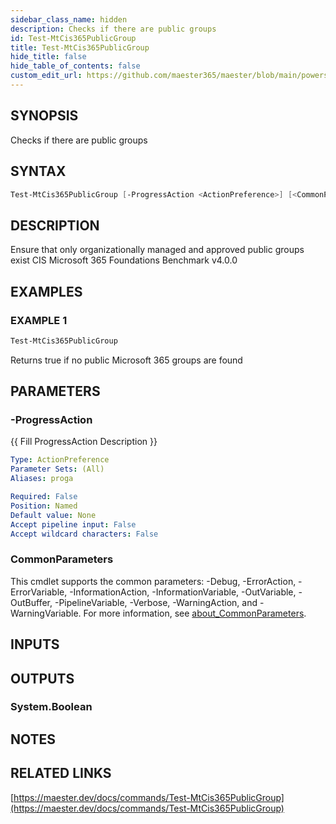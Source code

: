 ```yaml
---
sidebar_class_name: hidden
description: Checks if there are public groups
id: Test-MtCis365PublicGroup
title: Test-MtCis365PublicGroup
hide_title: false
hide_table_of_contents: false
custom_edit_url: https://github.com/maester365/maester/blob/main/powershell/public/Test-MtCis365PublicGroup.ps1
---
```


## SYNOPSIS

Checks if there are public groups

## SYNTAX

```powershell
Test-MtCis365PublicGroup [-ProgressAction <ActionPreference>] [<CommonParameters>]
```

## DESCRIPTION

Ensure that only organizationally managed and approved public groups exist
CIS Microsoft 365 Foundations Benchmark v4.0.0

## EXAMPLES

### EXAMPLE 1

```powershell
Test-MtCis365PublicGroup
```

Returns true if no public Microsoft 365 groups are found

## PARAMETERS

### -ProgressAction

\{\{ Fill ProgressAction Description \}\}

```yaml
Type: ActionPreference
Parameter Sets: (All)
Aliases: proga

Required: False
Position: Named
Default value: None
Accept pipeline input: False
Accept wildcard characters: False
```

### CommonParameters

This cmdlet supports the common parameters: -Debug, -ErrorAction, -ErrorVariable, -InformationAction, -InformationVariable, -OutVariable, -OutBuffer, -PipelineVariable, -Verbose, -WarningAction, and -WarningVariable. For more information, see [about_CommonParameters](http://go.microsoft.com/fwlink/?LinkID=113216).

## INPUTS

## OUTPUTS

### System.Boolean

## NOTES

## RELATED LINKS

[https://maester.dev/docs/commands/Test-MtCis365PublicGroup](https://maester.dev/docs/commands/Test-MtCis365PublicGroup)
